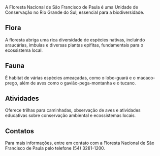 A Floresta Nacional de São Francisco de Paula é uma Unidade de Conservação no Rio Grande do Sul, essencial para a biodiversidade.

## Flora

A floresta abriga uma rica diversidade de espécies nativas, incluindo araucárias, imbuías e diversas plantas epífitas, fundamentais para o ecossistema local.

## Fauna

É habitat de várias espécies ameaçadas, como o lobo-guará e o macaco-prego, além de aves como o gavião-pega-montanha e o tucano.

## Atividades

Oferece trilhas para caminhadas, observação de aves e atividades educativas sobre conservação ambiental e ecossistemas locais.

## Contatos

Para mais informações, entre em contato com a Floresta Nacional de São Francisco de Paula pelo telefone (54) 3281-1200.